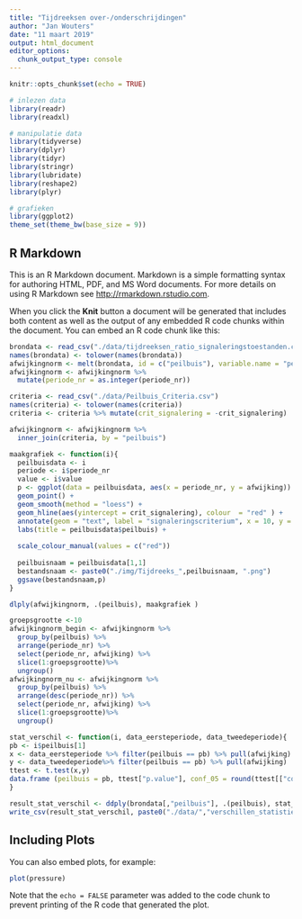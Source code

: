 ```yaml
---
title: "Tijdreeksen over-/onderschrijdingen"
author: "Jan Wouters"
date: "11 maart 2019"
output: html_document
editor_options: 
  chunk_output_type: console
---
```


```r
knitr::opts_chunk$set(echo = TRUE)
```


```r

# inlezen data
library(readr)
library(readxl)

# manipulatie data
library(tidyverse)
library(dplyr)
library(tidyr)
library(stringr)
library(lubridate)
library(reshape2)
library(plyr)

# grafieken
library(ggplot2)
theme_set(theme_bw(base_size = 9))


```

## R Markdown

This is an R Markdown document. Markdown is a simple formatting syntax for authoring HTML, PDF, and MS Word documents. For more details on using R Markdown see <http://rmarkdown.rstudio.com>.

When you click the **Knit** button a document will be generated that includes both content as well as the output of any embedded R code chunks within the document. You can embed an R code chunk like this:

```r
brondata <- read_csv("./data/tijdreeksen_ratio_signaleringstoestanden.csv")
names(brondata) <- tolower(names(brondata))
afwijkingnorm <- melt(brondata, id = c("peilbuis"), variable.name = "periode_nr", value.name = "afwijking")
afwijkingnorm <- afwijkingnorm %>% 
  mutate(periode_nr = as.integer(periode_nr))

criteria <- read_csv("./data/Peilbuis_Criteria.csv")
names(criteria) <- tolower(names(criteria))
criteria <- criteria %>% mutate(crit_signalering = -crit_signalering)

afwijkingnorm <- afwijkingnorm %>% 
  inner_join(criteria, by = "peilbuis")
```
```r
maakgrafiek <- function(i){
  peilbuisdata <- i
  periode <- i$periode_nr
  value <- i$value
  p <- ggplot(data = peilbuisdata, aes(x = periode_nr, y = afwijking)) +
  geom_point() +
  geom_smooth(method = "loess") +
  geom_hline(aes(yintercept = crit_signalering), colour  = "red" ) +
  annotate(geom = "text", label = "signaleringscriterium", x = 10, y = peilbuisdata$crit_signalering[1], vjust = 1, colour = "red") +
  labs(title = peilbuisdata$peilbuis) +
  
  scale_colour_manual(values = c("red"))
  
  peilbuisnaam = peilbuisdata[1,1]
  bestandsnaam <- paste0("./img/Tijdreeks_",peilbuisnaam, ".png")
  ggsave(bestandsnaam,p)
}

dlply(afwijkingnorm, .(peilbuis), maakgrafiek )

```
```r
groepsgrootte <-10
afwijkingnorm_begin <- afwijkingnorm %>% 
  group_by(peilbuis) %>% 
  arrange(periode_nr) %>% 
  select(periode_nr, afwijking) %>% 
  slice(1:groepsgrootte)%>% 
  ungroup()
afwijkingnorm_nu <- afwijkingnorm %>% 
  group_by(peilbuis) %>% 
  arrange(desc(periode_nr)) %>% 
  select(periode_nr, afwijking) %>% 
  slice(1:groepsgrootte)%>% 
  ungroup()

stat_verschil <- function(i, data_eersteperiode, data_tweedeperiode){
pb <- i$peilbuis[1]
x <- data_eersteperiode %>% filter(peilbuis == pb) %>% pull(afwijking)
y <- data_tweedeperiode%>% filter(peilbuis == pb) %>% pull(afwijking)
ttest <- t.test(x,y)
data.frame (peilbuis = pb, ttest["p.value"], conf_05 = round(ttest[["conf.int"]][1],3) , conf_95 = round(ttest[["conf.int"]][2],3), stringsAsFactors = FALSE)
}

result_stat_verschil <- ddply(brondata[,"peilbuis"], .(peilbuis), stat_verschil, data_eersteperiode = afwijkingnorm_begin, data_tweedeperiode = afwijkingnorm_nu)
write_csv(result_stat_verschil, paste0("./data/","verschillen_statistiek", ".csv"))

```

## Including Plots

You can also embed plots, for example:

```r
plot(pressure)
```

Note that the `echo = FALSE` parameter was added to the code chunk to prevent printing of the R code that generated the plot.
